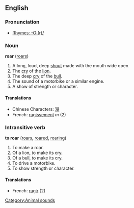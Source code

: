 ==English==

===Pronunciation===
*[[Rhymes:English:-O:(r)/|Rhymes: -O:(r)/]]

===Noun===
'''roar''' ([[roars]])

#A long, loud, deep [[shout]] made with the mouth wide open.
#The [[cry]] of the [[lion]].
#The deep [[cry]] of the [[bull]].
#The sound of a motorbike or a similar engine.
#A show of strength or character.

====Translations====
*Chinese Characters: [[漰]]
*French: [[rugissement]] ''m'' (2)

===Intransitive verb===
'''to roar''' ([[roars]], [[roared]], [[roaring]])

#To make a roar.
#Of a lion, to make its cry.
#Of a bull, to make its cry.
#To drive a motorbike.
#To show strength or character.

====Translations====
*French: [[rugir]] (2)
[[Category:Animal sounds]]